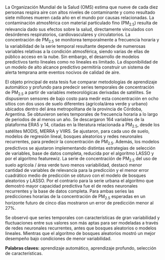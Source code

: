 \par La Organización Mundial de la Salud (OMS) estima que nueve de cada diez personas respira aire con altos niveles de contaminante y como resultado siete millones mueren cada año en el mundo por causas relacionadas. La contaminación atmosférica con material particulado fino (PM~2.5~) resulta de relevancia dado sus efectos sobre la salud, directamente vinculados con desórdenes respiratorios, cardiovasculares y circulatorios. La concentración de PM~2.5~ se monitorea temporalmente a frecuencia horaria y la variabilidad de la serie temporal resultante depende de numerosas variables relativas a la condición atmosférica, siendo varias de ellas de público acceso en la nube. Sin embargo, el desarrollo de modelos predictivos tanto lineales como no lineales es limitado. La disponibilidad de un modelo de alto alcance predictivo permitiría construir un sistema de alerta temprana ante eventos nocivos de calidad de aire.

\par El objeto principal de esta tesis fue comparar metodologías de aprendizaje automático y profundo para predecir series temporales de concentración de PM~2.5~ a partir de variables meteorológicas derivadas de satélites. Se dispusieron sensores de bajo costo para medir esta concentración en ocho sitios con dos usos de suelo diferentes (agrícola/área verde y urbano) ubicados dentro del área metropolitana de la provincia de Córdoba, Argentina. Se obtuvieron series temporales de frecuencia horaria a lo largo de periodos de al menos un año. Se descargaron 164 variables de la plataforma ERA5 y 14, citadas en la literatura relacionada a PM~2.5~, desde los satélites MODIS, MERRA y VIIRS. Se ajustaron, para cada uso de suelo, modelos de regresión lineal, bosques aleatorios y redes neuronales recurrentes, para predecir la concentración de PM~2.5~. Además, los modelos predictivos se ajustaron implementando distintas estrategias de selección de variables, base de datos completa, reducida por el algoritmo LASSO y por el algoritmo featurewiz. La serie de concentración de PM~2.5~ del uso de suelo agrícola / área verde tuvo menos variabilidad, destacó menor cantidad de variables de relevancia para la predicción y el menor error cuadrático medio de predicción se obtuvo con el modelo de bosques aleatorios y LASSO. Por el contrario para la serie urbana el algoritmo que demostró mayor capacidad predictiva fue el de redes neuronales recurrentes y la base de datos completa. Para ambas series las predicciones horarias de la concentración de PM~2.5~ esperadas en un horizonte futuro de cinco días mostraron un error de predicción menor al 27%. 

\par Se observó que series temporales con características de gran variabilidad y fluctuaciones entre sus valores son más aptas para ser modeladas a través de redes neuronales recurrentes, antes que bosques aleatorios o modelos lineales. Mientras que el algoritmo de bosques aleatorios mostró un mejor desempeño bajo condiciones de menor variabilidad. 

**Palabras claves:** aprendizaje automático, aprendizaje profundo, selección de características. 